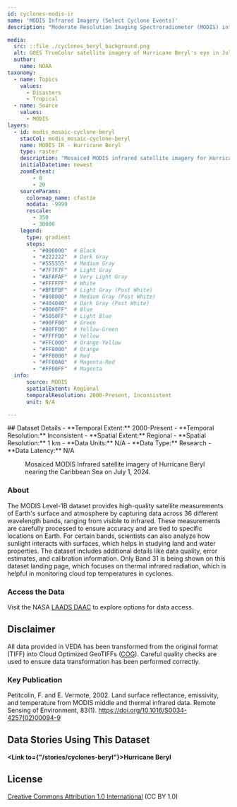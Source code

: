 ```yaml
---
id: cyclones-modis-ir
name: 'MODIS Infrared Imagery (Select Cyclone Events)'
description: "Moderate Resolution Imaging Spectroradiometer (MODIS) infrared satellite imagery for select cyclone events."

media:
  src: ::file ./cyclones_beryl_background.png
  alt: GOES TrueColor satellite imagery of Hurricane Beryl's eye in July of 2024.
  author: 
    name: NOAA 
taxonomy:
  - name: Topics
    values:
      - Disasters
      - Tropical
  - name: Source
    values:
      - MODIS
layers:
  - id: modis_mosaic-cyclone-beryl
    stacCol: modis_mosaic-cyclone-beryl
    name: MODIS IR - Hurricane Beryl
    type: raster
    description: "Mosaiced MODIS infrared satellite imagery for Hurricane Beryl."
    initialDatetime: newest
    zoomExtent:
        - 0
        - 20
    sourceParams:
      colormap_name: cfastie    
      nodata: -9999
      rescale:
        - 350
        - 30000
    legend:
      type: gradient
      stops:
        - "#000000"  # Black
        - "#222222"  # Dark Gray
        - "#555555"  # Medium Gray
        - "#7F7F7F"  # Light Gray
        - "#AFAFAF"  # Very Light Gray
        - "#FFFFFF"  # White
        - "#BFBFBF"  # Light Gray (Post White)
        - "#808080"  # Medium Gray (Post White)
        - "#404040"  # Dark Gray (Post White)
        - "#0000FF"  # Blue
        - "#5050FF"  # Light Blue
        - "#00FF00"  # Green
        - "#80FF00"  # Yellow-Green
        - "#FFFF00"  # Yellow
        - "#FFC000"  # Orange-Yellow
        - "#FF8000"  # Orange
        - "#FF0000"  # Red
        - "#FF00A0"  # Magenta-Red
        - "#FF00FF"  # Magenta
  info:
      source: MODIS
      spatialExtent: Regional
      temporalResolution: 2000-Present, Inconsistent
      unit: N/A

---
```

<Block>
  <Prose>
  ## Dataset Details
  - **Temporal Extent:** 2000-Present
  - **Temporal Resolution:** Inconsistent
  - **Spatial Extent:** Regional
  - **Spatial Resolution:** 1 km
  - **Data Units:** N/A
  - **Data Type:** Research
  - **Data Latency:** N/A
  </Prose>
<Figure>
  <Map
    center={[-62, 13.5]}
    zoom={5.25}
    datasetId='modis_mosaic-cyclone-beryl'
    layerId='modis_mosaic-cyclone-beryl'
    dateTime='2024-07-01'
  />
  <Caption
    attrAuthor='NASA'
    attrUrl='https://nasa.gov/'
  >
  Mosaiced MODIS Infrared satellite imagery of Hurricane Beryl nearing the Caribbean Sea on July 1, 2024.
  </Caption>
</Figure>
</Block>

<Block>
  <Prose>

  ### About

  The MODIS Level-1B dataset provides high-quality satellite measurements of Earth's surface and atmosphere by capturing data across 36 different wavelength bands, ranging from visible to infrared. These measurements are carefully processed to ensure accuracy and are tied to specific locations on Earth. For certain bands, scientists can also analyze how sunlight interacts with surfaces, which helps in studying land and water properties. The dataset includes additional details like data quality, error estimates, and calibration information. Only Band 31 is being shown on this dataset landing page, which focuses on thermal infrared radiation, which is helpful in monitoring cloud top temperatures in cyclones.
  </Prose>
</Block>

<Block>
  <Prose>
  
  ### Access the Data

  Visit the NASA [LAADS DAAC](https://ladsweb.modaps.eosdis.nasa.gov/search/) to explore options for data access.

  </Prose>
</Block>

<Block>
  <Prose>
  
  ## Disclaimer

  All data provided in VEDA has been transformed from the original format (TIFF) into Cloud Optimized GeoTIFFs ([COG](https://www.cogeo.org)). Careful quality checks are used to ensure data transformation has been performed correctly.  
  
  </Prose>
</Block>

<Block>
  <Prose>

  ### Key Publication
  
  Petitcolin, F. and E. Vermote, 2002. Land surface reflectance, emissivity, and temperature from MODIS middle and thermal infrared data. Remote Sensing of Environment, 83(1). https://doi.org/10.1016/S0034-4257(02)00094-9
  </Prose>
</Block>

<Block>
  <Prose>
  
  ## Data Stories Using This Dataset
  
  **<Link to={"/stories/cyclones-beryl"}>Hurricane Beryl</Link>**

  </Prose>
</Block>

<Block>
  <Prose>
  
  ## License
  
  [Creative Commons Attribution 1.0 International](https://creativecommons.org/publicdomain/zero/1.0/legalcode) (CC BY 1.0)

  </Prose>
</Block>